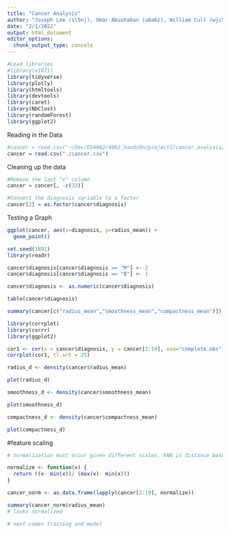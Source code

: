 ```yaml
---
title: "Cancer Analysis"
author: "Joseph Lee (sl5nj), Umar Abushaban (uba6z), William Cull (wjc5rt)"
date: "2/1/2022"
output: html_document
editor_options: 
  chunk_output_type: console
---
```


```r
#Load libraries
#library(e1071)
library(tidyverse)
library(plotly)
library(htmltools)
library(devtools)
library(caret)
library(NbClust)
library(randomForest)
library(ggplot2)

```

Reading in the Data
```r
#cancer = read.csv("~/Dev/DS4002/4002_handsOn/project1/cancer_analysis/cancer.csv")
cancer = read.csv("./cancer.csv")
```

Cleaning up the data
```r
#Remove the last "x" column
cancer = cancer[, -c(33)]

#Convert the diagnosis variable to a factor
cancer[2] = as.factor(cancer$diagnosis)

```

Testing a Graph
```r
ggplot(cancer, aes(x=diagnosis, y=radius_mean)) +
  geom_point()
```

```r

set.seed(1891)
library(readr)

cancer$diagnosis[cancer$diagnosis == "M"] <- 2
cancer$diagnosis[cancer$diagnosis == "B"] <- 1

cancer$diagnosis <- as.numeric(cancer$diagnosis) 

```


```r
table(cancer$diagnosis)

summary(cancer[c("radius_mean","smoothness_mean","compactness_mean")])

```

```r

library(corrplot)
library(corrr)
library(ggplot2)

cor1 <- cor(x = cancer$diagnosis, y = cancer[2:19], use="complete.obs")
corrplot(cor1, tl.srt = 25)

```



```r

radius_d <- density(cancer$radius_mean)

plot(radius_d)

smoothness_d <- density(cancer$smoothness_mean)

plot(smoothness_d)

compactness_d <- density(cancer$compactness_mean)

plot(compactness_d)
```



#feature scaling
```r
# normalization must occur given different scales, kNN is distance based, and metrics are not gaussian in dist.

normalize <- function(x) {
  return ((x- min(x))/ (max(x)- min(x)))
}

cancer_norm <- as.data.frame(lapply(cancer[2:19], normalize))

summary(cancer_norm$radius_mean)
# looks normalized

```

```r

# next comes training and model


```



